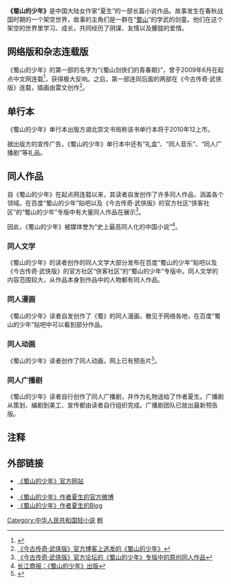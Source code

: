 '''《蜀山的少年》'''是中国大陆女作家“夏生”的一部长篇小说作品。故事发生在春秋战国时期的一个架空世界，故事的主角们是一群在“[[蜀山|蜀山]]”的学武的剑童。他们在这个架空的世界里学习、成长，共同经历了阴谋、友情以及朦胧的爱情。{{cn|因其“读者视角”、“视觉化写作”及“轻松阅读”、“插画丰富”等特性，常被认作是一部典型的[[轻小说|轻小说]]，也是中国大陆有史以来第一部真正意义上的轻小说。}}

==网络版和杂志连载版==

《蜀山的少年》的第一部的名字为“《蜀山剑侠们的青春期》”，曾于2009年6月在起点中文网连载<ref>{{Cite web |url=http://www.qdmm.com/MMWeb/114285.aspx |title=起点中文网：《蜀山剑侠们的青春期》 |access-date=2010-09-18 |archive-date=2016-05-29 |archive-url=https://web.archive.org/web/20160529102058/http://www.qdmm.com/MMWeb/114285.aspx |dead-url=no }}</ref>，获得极大反响。之后，第一部连同后面的两部在《今古传奇·武侠版》连载，插画由雷文创作<ref>[http://blog.sina.com.cn/s/blog_48ffd87c0100etf4.html 《今古传奇·武侠版》官方博客上选发的《蜀山的少年》]</ref>。

== 单行本 ==
《蜀山的少年》单行本出版方湖北崇文书局称该书单行本将于2010年12上市。

据出版方的宣传广告，《蜀山的少年》单行本中还有“礼盒”、“同人音乐”、“同人广播剧”等礼品。

==同人作品==
自《蜀山的少年》在起点网连载以来，其读者自发创作了许多同人作品，涵盖各个领域。在百度“蜀山的少年”贴吧以及《今古传奇·武侠版》的官方社区“侠客社区”的“蜀山的少年”专版中有大量同人作品在展示<ref>[http://21wuxia.com/forum.php?mod=forumdisplay&fid=131&filter=typeid&typeid=255 《今古传奇·武侠版》官方论坛的《蜀山的少年》专版中的原创同人作品]{{Dead link|date=2019年11月 |bot=InternetArchiveBot |fix-attempted=yes }}</ref>。

因此，《蜀山的少年》被媒体誉为“史上最高同人化的中国小说”<ref>[http://news.cnxianzai.com/2010/12/307451.html 长江商报：《蜀山的少年》出版]{{Dead link|date=2018年6月 |bot=InternetArchiveBot |fix-attempted=no }}</ref>。

===同人文学===
《蜀山的少年》的读者创作的同人文学大部分发布在百度“蜀山的少年”贴吧以及《今古传奇·武侠版》的官方社区“侠客社区”的“蜀山的少年”专版中。同人文学的内容范围较大，从作品本身到作品中的人物都有同人作品。

===同人漫画===
《蜀山的少年》读者自发创作了《蜀》的同人漫画，散见于网络各地，在百度“蜀山的少年”贴吧中可以看到部分作品。

===同人动画===
《蜀山的少年》读者创作了同人动画，网上已有预告片<ref>{{Cite web |url=http://v.youku.com/v_show/id_XMjE3MzY1Nzk2.html |title=《蜀山的少年》动画预告片 |access-date=2010-12-24 |archive-date=2011-08-30 |archive-url=https://web.archive.org/web/20110830130403/http://v.youku.com/v_show/id_XMjE3MzY1Nzk2.html |dead-url=no }}</ref>。

===同人广播剧===
《蜀山的少年》读者自行创作了同人广播剧，并作为礼物送给了作者夏生。广播剧从策划、编剧到美工、宣传都由读者自行组织完成。广播剧团队已放出最新预告版。

==注释==
{{Reflist}}

== 外部链接 ==
*[http://www.shushao.net 《蜀山的少年》官方网站] {{Wayback|url=http://www.shushao.net/ |date=20180317233303 }}
*{{Sinaweibo|imshushao}}
*[http://blog.sina.com.cn/thesummerholic 《蜀山的少年》作者夏生的官方微博] {{Wayback|url=http://blog.sina.com.cn/thesummerholic |date=20180926024120 }}
*[http://blog.sina.com.cn/thesummerholic 《蜀山的少年》作者夏生的Blog] {{Wayback|url=http://blog.sina.com.cn/thesummerholic |date=20180926024120 }}

[[Category:中华人民共和国轻小说|Category:中华人民共和国轻小说]]
[[Category:中文小說|輕]]